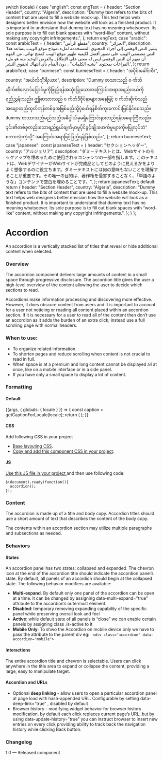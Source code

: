 

  switch (locale) {
    case "english":
      const engText = {
        header: "Section Header",
        country: "Algeria",
        description:
          "Dummy text refers to the bits of content that are used to fill a website mock-up. This text helps web designers better envision how the website will look as a finished product. It is important to understand that dummy text has no meaning whatsoever. Its sole purpose is to fill out blank spaces with “word-like” content, without making any copyright infringements.",
      };
      return engText;
    case "arabic":
      const arabicText = {
        header: "مقطع الرأس",
        country: "الجزائر",
        description:
          'يشير النص الوهمي إلى أجزاء المحتوى المستخدمة لملء نموذج موقع الويب. يساعد هذا النص مصممي الويب على تصور أفضل لكيفية ظهور موقع الويب كمنتج نهائي. من المهم أن نفهم أن النص الوهمي ليس له معنى على الإطلاق. والغرض الوحيد منه هو ملء الفراغات بمحتوى "يشبه الكلمات" ، دون القيام بأي انتهاك لحقوق النشر.',
      };
      return arabicText;
    case "burmese":
      const burmeseText = {
        header: "အပိုင်းခေါင်းစီး",
        country: "အယ်လ်ဂျီးရီးယား",
        description:
          "Dummy စာသားသည် ၀ က်ဘ်ဆိုက်၏လှောင်ပြောင်မှုကိုဖြည့်ရန်အသုံးပြုသောအကြောင်းအရာအနည်းငယ်ကိုရည်ညွှန်းသည်။ ဤစာသားသည် ၀ က်ဘ်ဒီဇိုင်နာများအနေဖြင့် ၀ က်ဘ်ဆိုက်သည်အချောထည်ထုတ်ကုန်တစ်ခုအဖြစ်မည်သို့ပုံဖော်ရန်စိတ်ကူးကောင်းမြင်နိုင်စေသည်။ dummy စာသားသည်မည်သည့်အဓိပ္ပါယ်မှမရှိကြောင်းနားလည်ရန်အရေးကြီးသည်။ ၎င်း၏တစ်ခုတည်းသောရည်ရွယ်ချက်မှာမူပိုင်ခွင့်ချိုးဖောက်မှုများကိုမပြုလုပ်ဘဲ“ စကားလုံးကဲ့သို့” အကြောင်းအရာဖြင့်ဖြည့်ရန်ဖြစ်သည်။",
      };
      return burmeseText;
    case "japanese":
      const japaneseText = {
        header: "セクションヘッダー",
        country: "アルジェリア",
        description:
          "ダミーテキストとは、Webサイトのモックアップを埋めるために使用されるコンテンツの一部を指します。このテキストは、WebデザイナーがWebサイトが完成品としてどのように見えるかをよりよく想像するのに役立ちます。ダミーテキストには何の意味もないことを理解することが重要です。その唯一の目的は、著作権を侵害することなく、「単語のような」コンテンツで空白を埋めることです。",
      };
      return japaneseText;
    default:
      return {
        header: "Section Header",
        country: "Algeria",
        description:
          "Dummy text refers to the bits of content that are used to fill a website mock-up. This text helps web designers better envision how the website will look as a finished product. It is important to understand that dummy text has no meaning whatsoever. Its sole purpose is to fill out blank spaces with “word-like” content, without making any copyright infringements.",
      };
  }
};

<Meta title="Components/UI components/Accordion" component={Accordion} />

# Accordion

An accordion is a vertically stacked list of titles that reveal or hide additional content when selected.

### Overview

The accordion component delivers large amounts of content in a small space through progressive disclosure. The accordion title gives the user a high-level overview of the content allowing the user to decide which sections to read.

Accordions make information processing and discovering more effective. However, it does obscure content from users and it is important to account for a user not noticing or reading all content placed within an accordion section. If it is necessary for a user to read all of the content then don’t use an accordion as it adds the burden of an extra click; instead use a full scrolling page with normal headers.

### When to use:

- To organize related information.
- To shorten pages and reduce scrolling when content is not crucial to read in full.
- When space is at a premium and long content cannot be displayed all at once, like on a mobile interface or in a side panel.
- If you have only a small space to display a lot of content.

### Formatting

#### Default

<Canvas>
  <Story name="Accordion">
    {(args, { globals: { locale } }) => {
      const caption = getCaptionForLocale(locale);
      return (
        <Accordion
          headerText={caption.header}
          descriptionText={caption.description}
        ></Accordion>
      );
    }}
  </Story>
</Canvas>

#### CSS

Add following CSS in your project

- [Base layouting CSS](https://undp.github.io/design-system/css/base-minimal.min.css).
- [Copy and add this component CSS in your project](https://undp.github.io/design-system/css/components/accordion.min.css).

#### JS

[Use this JS file in your project ](https://undp.github.io/design-system/js/accordion.min.js)
and then use following code:

```
$(document).ready(function(){
  accordion();
});
```

### Content

The accordion is made up of a title and body copy. Accordion titles should use a short amount of text that describes the content of the body copy.

The contents within an accordion section may utilize multiple paragraphs and subsections as needed.

### Behaviors

#### States

An accordion panel has two states: collapsed and expanded. The chevron icon at the end of the accordion title should indicate the accordion panel’s state. By default, all panels of an accordion should begin at the collapsed state. The following behavior modifiers are available:

- **Multi-expand**. By default only one panel of the accordion can be open at a time. It can be changed by assigning data-multi-expand=”true” attribute to the accordion’s outermost element.
- **Disabled**: temporary removing expanding capability of the specific panel while preserving overall look and feel
- **Active**: while default state of all panels is “close” we can enable certain panels by assigning class .is-active to it
- **Mobile Only**: To shwo the Accordion on mobile device only we have to pass the attribute to the parent div eg:
  ` <div class="accordion" data-accordion="mobile">`

#### Interactions

The entire accordion title and chevron is selectable. Users can click anywhere in the title area to expand or collapse the content, providing a large, easy to manipulate target.

#### Accordion and URLs

- Optional **deep linking** - allow users to open a particular accordion panel at page load with hash-appended URL. Configurable by setting data-deep-link=”true” , disabled by default
- Browser history - modifying widget behavior for browser history modification, by default each click replaces current page’s URL, but by using data-update-history=”true” you can instruct browser to insert new entries on every click providing ability to track back the navigation history while clicking Back button.

### Changelog

1.0 — Released component
